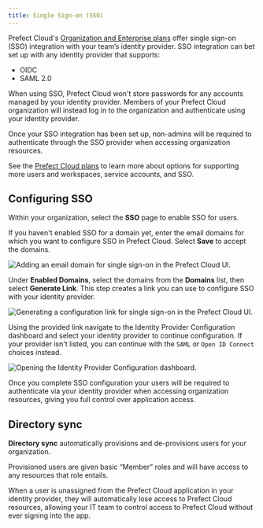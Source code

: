 ```yaml
---
title: Single Sign-on (SSO)
---
```



Prefect Cloud's [Organization and Enterprise plans](https://www.prefect.io/pricing) offer single sign-on (SSO) integration with your team’s identity provider. SSO integration can bet set up with any identity provider that supports: 

- OIDC
- SAML 2.0

When using SSO, Prefect Cloud won't store passwords for any accounts managed by your identity provider. Members of your Prefect Cloud organization will instead log in to the organization and authenticate using your identity provider.

Once your SSO integration has been set up, non-admins will be required to authenticate through the SSO provider when accessing organization resources.

See the [Prefect Cloud plans](https://www.prefect.io/pricing) to learn more about options for supporting more users and workspaces, service accounts, and SSO.

## Configuring SSO

Within your organization, select the **SSO** page to enable SSO for users. 

If you haven't enabled SSO for a domain yet, enter the email domains for which you want to configure SSO in Prefect Cloud. Select **Save** to accept the domains.

![Adding an email domain for single sign-on in the Prefect Cloud UI.](/2.6/img/ui/cloud-sso.png)

Under **Enabled Domains**, select the domains from the **Domains** list, then select **Generate Link**. This step creates a link you can use to configure SSO with your identity provider.

![Generating a configuration link for single sign-on in the Prefect Cloud UI.](/2.6/img/ui/cloud-sso-provider.png)

Using the provided link navigate to the Identity Provider Configuration dashboard and select your identity provider to continue configuration. If your provider isn't listed, you can continue with the `SAML` or `Open ID Connect` choices instead.

![Opening the Identity Provider Configuration dashboard.](/2.6/img/ui/cloud-sso-dashboard.png)

Once you complete SSO configuration your users will be required to authenticate via your identity provider when accessing organization resources, giving you full control over application access.

## Directory sync

**Directory sync** automatically provisions and de-provisions users for your organization. 

Provisioned users are given basic “Member” roles and will have access to any resources that role entails. 

When a user is unassigned from the Prefect Cloud application in your identity provider, they will automatically lose access to Prefect Cloud resources, allowing your IT team to control access to Prefect Cloud without ever signing into the app. 